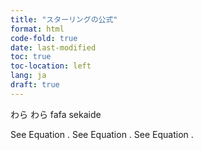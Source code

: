 ```yaml
---
title: "スターリングの公式"
format: html
code-fold: true
date: last-modified
toc: true
toc-location: left
lang: ja
draft: true
---
```


わら
わら
fafa
sekaide

\begin{align}
    a &= 0+1 \tag{A}\label{eq:a} \\
    b &= 2+3 \tag{B}\label{eq:b} \\
    c &= 4+5 \tag{C}\label{eq:c} \\
\end{align}
See Equation \eqref{eq:a}. See Equation \eqref{eq:b}. See Equation \eqref{eq:c}.
